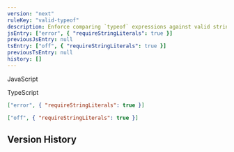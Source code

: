 ```yaml
---
version: "next"
ruleKey: "valid-typeof"
description: Enforce comparing `typeof` expressions against valid strings
jsEntry: ["error", { "requireStringLiterals": true }]
previousJsEntry: null
tsEntry: ["off", { "requireStringLiterals": true }]
previousTsEntry: null
history: []
---
```


<Tabs defaultValue="js">

<TabsList>
  <TabsTrigger value="js">
    <div className="flex gap-2 items-center">
      <RuleLevelIcon level="error" />
      <p>JavaScript</p>
    </div>
  </TabsTrigger>
  <TabsTrigger value="ts">
    <div className="flex gap-2 items-center">
      <RuleLevelIcon ts level="off" />
      <p>TypeScript</p>
    </div>
  </TabsTrigger>
</TabsList>

<TabsContent value="js">

```json
["error", { "requireStringLiterals": true }]
```

</TabsContent>

<TabsContent value="ts">

```json
["off", { "requireStringLiterals": true }]
```

</TabsContent>

</Tabs>

## Version History

<RuleHistory ruleKey="valid-typeof" />
